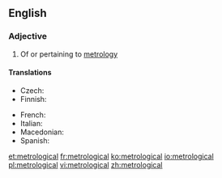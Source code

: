 ==English==

===Adjective===
{{en-adj}}

# Of or pertaining to [[metrology]]

====Translations====
{{trans-top|of or pertaining to metrology}}
* Czech: {{t|cs|metrologický|m}}
* Finnish: {{t|fi|metrologinen}}
{{trans-mid}}
* French: {{t+|fr|métrologique}}
* Italian: {{t|it|metrologico}}
* Macedonian: {{t|mk|метролошки|m|tr=metrolóški}}
* Spanish: {{t|es|metrológico}}
{{trans-bottom}}

[[et:metrological]]
[[fr:metrological]]
[[ko:metrological]]
[[io:metrological]]
[[pl:metrological]]
[[vi:metrological]]
[[zh:metrological]]